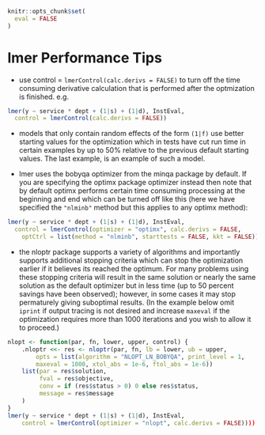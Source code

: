 <!--
%\VignetteEngine{knitr}
%\VignetteIndexEntry{lmer Performance Tips}
-->

```r
knitr::opts_chunk$set(
  eval = FALSE
)
```

# lmer Performance Tips

- use control = `lmerControl(calc.derivs = FALSE)` to turn off the time
  consuming derivative calculation that is performed after the optmization
  is finished. e.g.

```r
lmer(y ~ service * dept + (1|s) + (1|d), InstEval,
  control = lmerControl(calc.derivs = FALSE))
```

- models that only contain random effects of the form `(1|f)` use better 
  starting values for the optimization which in tests have cut run time in 
  certain examples by up to 50% relative to the previous default starting 
  values.  The last example, is an example of such a model.

- lmer uses the bobyqa optimizer from the minqa package by default.  If you
  are specifying the optimx package optimizer instead then note that by 
  default optimx performs 
  certain time consuming processing at the beginning and end which can be 
  turned off like this (here we have specified the `"nlminb"` method but this 
  applies to any optimx method):

```r
lmer(y ~ service * dept + (1|s) + (1|d), InstEval,
  control = lmerControl(optimizer = "optimx", calc.derivs = FALSE,
    optCtrl = list(method = "nlminb", starttests = FALSE, kkt = FALSE)))
```

- the nloptr package supports a variety of algorithms and importantly 
  supports additional stopping criteria which can stop the optimization
  earlier if it believes its reached the optimum.
  For many problems using these stopping 
  criteria will result in the 
  same solution or nearly the same solution as the default optimizer but in
  less time (up to 50 percent savings have been observed); however, in
  some cases it may stop permaturely giving suboptimal results.
  (In the example below omit `iprint` if output tracing is not desired and 
  increase `maxeval` if the optimization requires more than 1000 iterations
  and you wish to allow it to proceed.)

```r
nlopt <- function(par, fn, lower, upper, control) {
    .nloptr <<- res <- nloptr(par, fn, lb = lower, ub = upper, 
        opts = list(algorithm = "NLOPT_LN_BOBYQA", print_level = 1,
        maxeval = 1000, xtol_abs = 1e-6, ftol_abs = 1e-6))
    list(par = res$solution,
         fval = res$objective,
         conv = if (res$status > 0) 0 else res$status,
         message = res$message
    )
}
lmer(y ~ service * dept + (1|s) + (1|d), InstEval,
    control = lmerControl(optimizer = "nlopt", calc.derivs = FALSE))))
```
